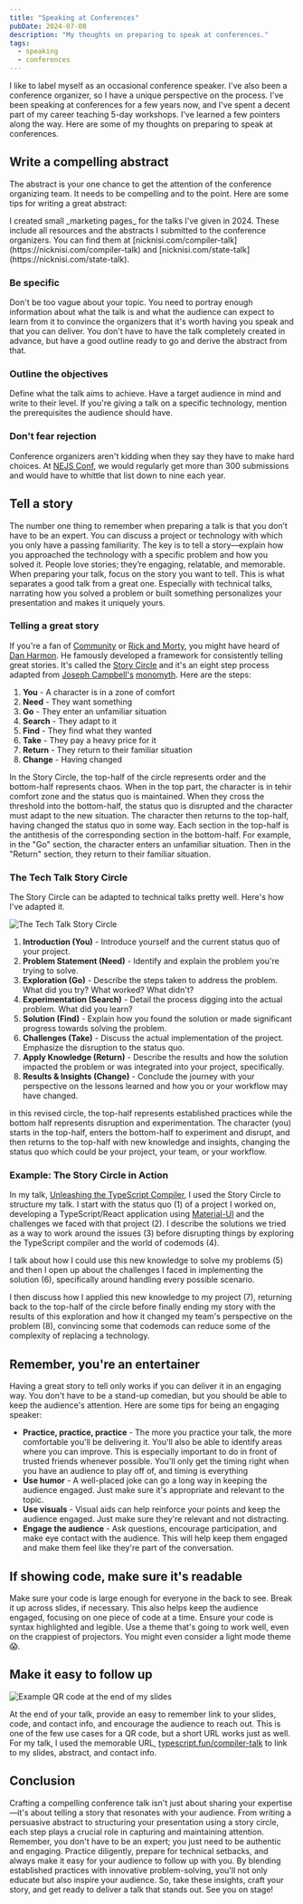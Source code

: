 ```yaml
---
title: "Speaking at Conferences"
pubDate: 2024-07-08
description: "My thoughts on preparing to speak at conferences."
tags: 
  - speaking
  - conferences
---
```


I like to label myself as an occasional conference speaker. I've also been a conference organizer, so I have a unique
perspective on the process. I've been speaking at conferences for a few years now, and I've spent a decent part of my
career teaching 5-day workshops. I've learned a few pointers along the way. Here are some of my thoughts on preparing to speak at conferences.

## Write a compelling abstract

The abstract is your one chance to get the attention of the conference organizing team. It needs to be compelling and to the point. Here are some tips for writing a great abstract:

<Callout title="Check out my recent abstracts" type="info">
I created small _marketing pages_ for the talks I've given in 2024. These include all resources and the abstracts I
  submitted to the conference organizers. You can find them at
  [nicknisi.com/compiler-talk](https://nicknisi.com/compiler-talk) and
  [nicknisi.com/state-talk](https://nicknisi.com/state-talk).
</Callout>


### Be specific

Don't be too vague about your topic. You need to portray enough information about what the talk is and what the audience
can expect to learn from it to convince the organizers that it's worth having you speak and that you can deliver. You
don't have to have the talk completely created in advance, but have a good outline ready to go and derive the abstract
from that.

### Outline the objectives

Define what the talk aims to achieve. Have a target audience in mind and write to their level. If you're giving a talk
on a specific technology, mention the prerequisites the audience should have.

### Don't fear rejection

Conference organizers aren't kidding when they say they have to make hard choices. At [NEJS Conf](https://nejsconf.com),
  we would regularly get more than 300 submissions and would have to whittle that list down to nine each year.


## Tell a story

The number one thing to remember when preparing a talk is that you don’t have to be an expert. You can discuss a project or technology with which you only have a passing familiarity. The key is to tell a story—explain how you approached the technology with a specific problem and how you solved it. People love stories; they’re engaging, relatable, and memorable. When preparing your talk, focus on the story you want to tell. This is what separates a good talk from a great one. Especially with technical talks, narrating how you solved a problem or built something personalizes your presentation and makes it uniquely yours.

### Telling a great story

If you're a fan of [Community](https://en.wikipedia.org/wiki/Community_(TV_series)) or [Rick and
Morty](https://en.wikipedia.org/wiki/Rick_and_Morty), you might have heard of [Dan
Harmon](https://en.wikipedia.org/wiki/Dan_Harmon). He famously developed a framework
for consistently telling great stories. It's called the [Story
Circle](https://en.wikipedia.org/wiki/Dan_Harmon#%22Story_circle%22_technique) and it's an eight step process adapted
from [Joseph
Campbell's](https://en.wikipedia.org/wiki/Joseph_Campbell) [monomyth](https://en.wikipedia.org/wiki/Hero%27s_journey). Here are the steps:

1. **You** - A character is in a zone of comfort
2. **Need** - They want something
3. **Go** - They enter an unfamiliar situation
4. **Search** - They adapt to it
5. **Find** - They find what they wanted
6. **Take** - They pay a heavy price for it
7. **Return** - They return to their familiar situation
8. **Change** - Having changed

In the Story Circle, the top-half of the circle represents order and the bottom-half represents chaos. When in the top
part, the character is in tehir comfort zone and the status quo is maintained. When they cross the threshold into the
bottom-half, the status quo is disrupted and the character must adapt to the new situation. The character then returns
to the top-half, having changed the status quo in some way. Each section in the top-half is the antithesis of the corresponding section in the bottom-half. For example, in the "Go" section, the character enters an unfamiliar situation. Then in the "Return" section, they return to their familiar situation.

### The Tech Talk Story Circle

The Story Circle can be adapted to technical talks pretty well. Here's how I've adapted it.

<Image src={storyCircle} alt="The Tech Talk Story Circle" quality="max" inferSize={true} />

1. **Introduction (You)** - Introduce yourself and the current status quo of your project.
2. **Problem Statement (Need)** - Identify and explain the problem you're trying to solve.
3. **Exploration (Go)** - Describe the steps taken to address the problem. What did you try? What worked? What didn't?
4. **Experimentation (Search)** - Detail the process digging into the actual problem. What did you learn?
5. **Solution (Find)** - Explain how you found the solution or made significant progress towards solving the problem.
6. **Challenges (Take)** - Discuss the actual implementation of the project. Emphasize the disruption to the status quo.
7. **Apply Knowledge (Return)** - Describe the results and how the solution impacted the problem or was integrated into your
project, specifically.
8. **Results & Insights (Change)** - Conclude the journey with your perspective on the lessons learned and how you or your
workflow may have changed.

in this revised circle, the top-half represents established practices while the bottom half represents disruption and
experimentation. The character (you) starts in the top-half, enters the bottom-half to experiment and disrupt, and then
returns to the top-half with new knowledge and insights, changing the status quo which could be your project, your team, or your workflow.

### Example: The Story Circle in Action

In my talk, [Unleashing the TypeScript Compiler](/compiler-talk), I used the Story Circle to structure my talk. I start
with the status quo (1) of a project I worked on, developing a TypeScript/React application using
[Material-UI](https://mui.com) and the challenges we faced with that project (2). I describe the solutions we tried as a
way to work around the issues (3) before disrupting things by exploring the TypeScript compiler and the world of
codemods (4).

I talk about how I could use this new knowledge to solve my problems (5) and then I open up about the
challenges I faced in implementing the solution (6), specifically around handling every possible scenario.

I then discuss how I applied this new knowledge to my project (7), returning back to the top-half of the circle before finally
ending my story with the results of this exploration and how it changed my team's perspective on the problem (8),
convincing some that codemods can reduce some of the complexity of replacing a technology.

## Remember, you're an entertainer

Having a great story to tell only works if you can deliver it in an engaging way. You don't have to be a stand-up
comedian, but you should be able to keep the audience's attention. Here are some tips for being an engaging speaker:

- **Practice, practice, practice** - The more you practice your talk, the more comfortable you'll be delivering it. You'll
	also be able to identify areas where you can improve. This is especially important to do in front of trusted
friends whenever possible. You'll only get the timing right when you have an audience to play off of, and timing is
everything
- **Use humor** - A well-placed joke can go a long way in keeping the audience engaged. Just make sure it's appropriate
and relevant to the topic.
- **Use visuals** - Visual aids can help reinforce your points and keep the audience engaged. Just make sure they're
relevant and not distracting.
- **Engage the audience** - Ask questions, encourage participation, and make eye contact with the audience. This will help keep them engaged and make them feel like they're part of the conversation.


## If showing code, make sure it's readable

Make sure your code is large enough for everyone in the back to see. Break it up across slides, if necessary. This also helps keep the audience engaged, focusing on one piece of code at a time. Ensure your code is syntax highlighted and legible. Use a theme that's going to work well, even on the crappiest of projectors. You might even consider a light mode theme 😱.

## Make it easy to follow up

<Image src={qrCode} alt="Example QR code at the end of my slides" quality="max" inferSize={true} />

At the end of your talk, provide an easy to remember link to your slides, code, and contact info, and encourage the
audience to reach out. This is one of the few use cases for a QR code, but a short URL works just as well. For my talk,
I used the memorable URL, [typescript.fun/compiler-talk](https://typescript.fun/compiler-talk) to link to my slides,
abstract, and contact info.

## Conclusion

Crafting a compelling conference talk isn't just about sharing your expertise—it's about telling a story that resonates with your audience. From writing a persuasive abstract to structuring your presentation using a story circle, each step plays a crucial role in capturing and maintaining attention. Remember, you don't have to be an expert; you just need to be authentic and engaging. Practice diligently, prepare for technical setbacks, and always make it easy for your audience to follow up with you. By blending established practices with innovative problem-solving, you'll not only educate but also inspire your audience. So, take these insights, craft your story, and get ready to deliver a talk that stands out. See you on stage!
